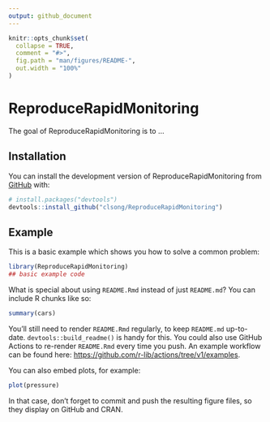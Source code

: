 ```yaml
---
output: github_document
---
```


<!-- README.md is generated from README.Rmd. Please edit that file -->

```r
knitr::opts_chunk$set(
  collapse = TRUE,
  comment = "#>",
  fig.path = "man/figures/README-",
  out.width = "100%"
)
```

# ReproduceRapidMonitoring

<!-- badges: start -->
<!-- badges: end -->

The goal of ReproduceRapidMonitoring is to ...

## Installation

You can install the development version of ReproduceRapidMonitoring from [GitHub](https://github.com/) with:

``` r
# install.packages("devtools")
devtools::install_github("clsong/ReproduceRapidMonitoring")
```

## Example

This is a basic example which shows you how to solve a common problem:

```r
library(ReproduceRapidMonitoring)
## basic example code
```

What is special about using `README.Rmd` instead of just `README.md`? You can include R chunks like so:

```r
summary(cars)
```

You'll still need to render `README.Rmd` regularly, to keep `README.md` up-to-date. `devtools::build_readme()` is handy for this. You could also use GitHub Actions to re-render `README.Rmd` every time you push. An example workflow can be found here: <https://github.com/r-lib/actions/tree/v1/examples>.

You can also embed plots, for example:

```r
plot(pressure)
```

In that case, don't forget to commit and push the resulting figure files, so they display on GitHub and CRAN.
